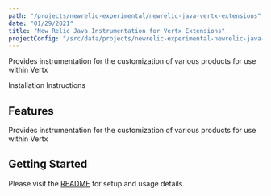 ```yaml
---
path: "/projects/newrelic-experimental/newrelic-java-vertx-extensions"
date: "01/29/2021"
title: "New Relic Java Instrumentation for Vertx Extensions"
projectConfig: "/src/data/projects/newrelic-experimental-newrelic-java-vertx-extensions.json"
---
```


<!-- Imports must occur at the top of the file -->

Provides instrumentation for the customization of various products for use within Vertx

<Link to="https://github.com/newrelic-experimental/newrelic-java-vertx-extensions">Installation Instructions</Link>

## Features

Provides instrumentation for the customization of various products for use within Vertx

## Getting Started

Please visit the [README](https://github.com/newrelic-experimental/newrelic-java-vertx-extensions#readme) for setup and usage details.
